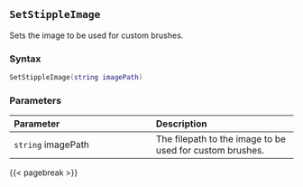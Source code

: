 ## `SetStippleImage` {#batch-setstippleimage}

Sets the image to be used for custom brushes.

### Syntax {-}

``` .lua
SetStippleImage(string imagePath)
```

### Parameters {-}

**Parameter** | **Description**
| :-- | :-- |
`string` imagePath | The filepath to the image to be used for custom brushes.

{{< pagebreak >}}
